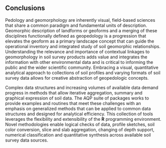 

<!-- 500 words -->
## Conclusions

Pedology and geomorphology are inherently visual, field-based sciences that share a common paradigm and fundamental units of description. Geomorphic description of landforms or geoforms and a merging of these disciplines functionally defined as geopedology is a progression that elevates the geoform as a primary landscape concept that can guide the operational inventory and integrated study of soil geomorphic relationships. Understanding the relevance and importance of contextual linkages to geomorphology in soil survey products adds value and integrates the information with other environmental data and is critical to informing the public and the wider scientific community.  Embracing a visual, quantitative analytical approach to collections of soil profiles and varying formats of soil survey data allows for creative abstraction of geopedologic concepts.

Complex data structures and increasing volumes of available data demand progress in methods that allow iterative aggregation, summary and graphical expression of soil data. The AQP suite of packages works to provide examples and routines that meet these challenges with an emphasis on generalized methods that can be applied to common data structures and designed for analytical efficiency. This collection of tools leverages the flexibility and extensibility of the **R** programming environment. Novel methodologies enable logical checks of data, profile sketches, soil color conversion, slice and slab aggregation, changing of depth support, numerical classification and quantitative synthesis across available soil survey data sources.

 


